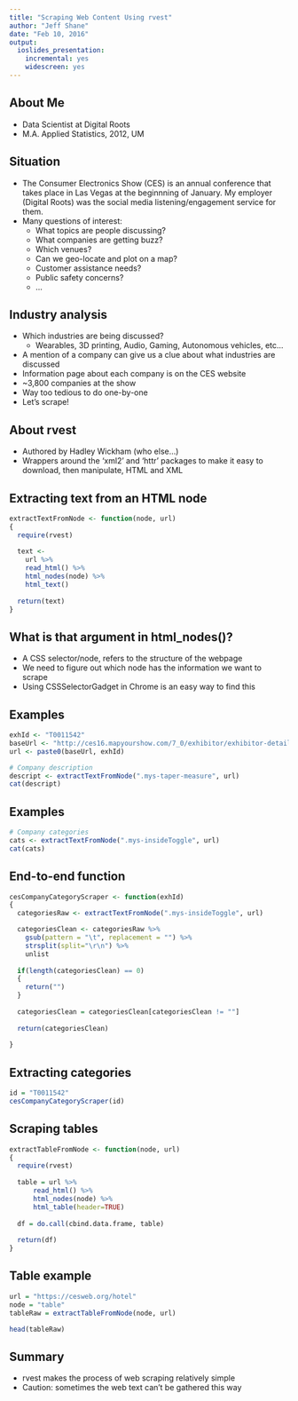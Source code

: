 ```yaml
---
title: "Scraping Web Content Using rvest"
author: "Jeff Shane"
date: "Feb 10, 2016"
output:
  ioslides_presentation:
    incremental: yes
    widescreen: yes
---
```


## About Me
- Data Scientist at Digital Roots
- M.A. Applied Statistics, 2012, UM

## Situation
* The Consumer Electronics Show (CES) is an annual conference that takes place in Las Vegas at the beginnning of January. My employer (Digital Roots) was the social media listening/engagement service for them.
* Many questions of interest:
  + What topics are people discussing?
  + What companies are getting buzz?
  + Which venues? 
  + Can we geo-locate and plot on a map?
  + Customer assistance needs?
  + Public safety concerns?
  + ...

## Industry analysis
* Which industries are being discussed?
  + Wearables, 3D printing, Audio, Gaming, Autonomous vehicles, etc...
* A mention of a company can give us a clue about what industries are discussed
* Information page about each company is on the CES website
*  ~3,800 companies at the show
* Way too tedious to do one-by-one
* Let's scrape!


## About rvest
- Authored by Hadley Wickham (who else...)
- Wrappers around the 'xml2' and 'httr' packages to make it easy to download, then manipulate, HTML and XML

## Extracting text from an HTML node

```r

extractTextFromNode <- function(node, url)
{
  require(rvest)
  
  text <- 
    url %>% 
    read_html() %>% 
    html_nodes(node) %>% 
    html_text() 
  
  return(text)
}

```


## What is that argument in html_nodes()?
- A CSS selector/node, refers to the structure of the webpage
- We need to figure out which node has the information we want to scrape
- Using CSSSelectorGadget in Chrome is an easy way to find this


## Examples
```r

exhId <- "T0011542"
baseUrl <- "http://ces16.mapyourshow.com/7_0/exhibitor/exhibitor-details.cfm?exhid="
url <- paste0(baseUrl, exhId)

# Company description
descript <- extractTextFromNode(".mys-taper-measure", url)
cat(descript)
```

## Examples
```r
# Company categories
cats <- extractTextFromNode(".mys-insideToggle", url)
cat(cats)
```


## End-to-end function
```r
cesCompanyCategoryScraper <- function(exhId)
{
  categoriesRaw <- extractTextFromNode(".mys-insideToggle", url)

  categoriesClean <- categoriesRaw %>% 
    gsub(pattern = "\t", replacement = "") %>% 
    strsplit(split="\r\n") %>%
    unlist 
  
  if(length(categoriesClean) == 0)
  {
    return("")
  }
  
  categoriesClean = categoriesClean[categoriesClean != ""]
  
  return(categoriesClean)
  
}
```

## Extracting categories
```r
id = "T0011542"
cesCompanyCategoryScraper(id)
```


## Scraping tables
```r

extractTableFromNode <- function(node, url)
{
  require(rvest)
  
  table = url %>% 
      read_html() %>% 
      html_nodes(node) %>% 
      html_table(header=TRUE)
    
  df = do.call(cbind.data.frame, table)
  
  return(df)
}

```


## Table example
```r
url = "https://cesweb.org/hotel"
node = "table"
tableRaw = extractTableFromNode(node, url)

head(tableRaw)
```

## Summary
- rvest makes the process of web scraping relatively simple
- Caution: sometimes the web text can't be gathered this way


